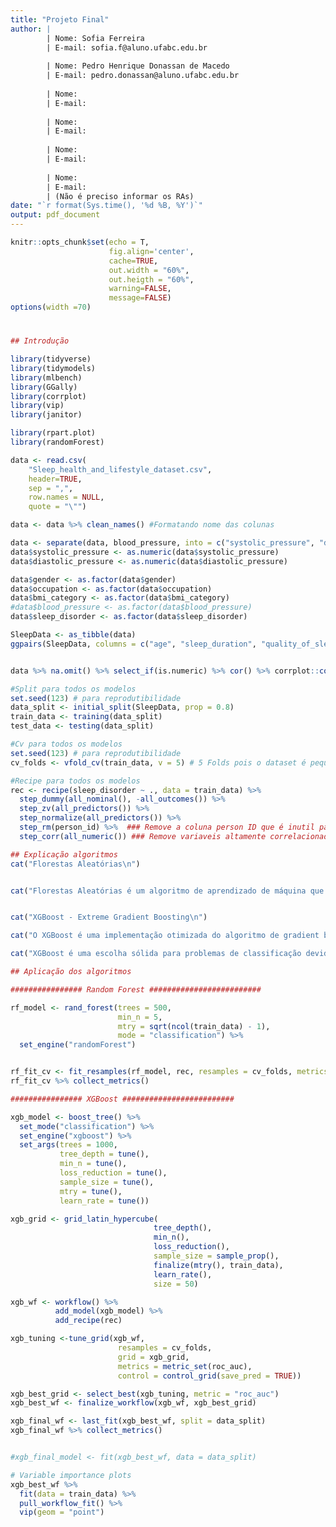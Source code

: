 ```yaml
---
title: "Projeto Final"
author: |
        | Nome: Sofia Ferreira
        | E-mail: sofia.f@aluno.ufabc.edu.br
        
        | Nome: Pedro Henrique Donassan de Macedo
        | E-mail: pedro.donassan@aluno.ufabc.edu.br
        
        | Nome: 
        | E-mail: 
        
        | Nome: 
        | E-mail: 
        
        | Nome: 
        | E-mail: 
        
        | Nome: 
        | E-mail: 
        | (Não é preciso informar os RAs)
date: "`r format(Sys.time(), '%d %B, %Y')`"
output: pdf_document
---
```


```r
knitr::opts_chunk$set(echo = T,
                      fig.align='center',
                      cache=TRUE,
                      out.width = "60%",
                      out.heigth = "60%",
                      warning=FALSE,
                      message=FALSE)
options(width =70)
```

#

```r

## Introdução


```

```r
library(tidyverse)
library(tidymodels)
library(mlbench)
library(GGally)
library(corrplot)
library(vip)
library(janitor)

library(rpart.plot)
library(randomForest)
```


```r

data <- read.csv(
    "Sleep_health_and_lifestyle_dataset.csv", 
    header=TRUE, 
    sep = ",", 
    row.names = NULL, 
    quote = "\"") 

data <- data %>% clean_names() #Formatando nome das colunas

data <- separate(data, blood_pressure, into = c("systolic_pressure", "diastolic_pressure"), sep = "/") #Transformando pressão sanguínea em 2 variáveis numericas
data$systolic_pressure <- as.numeric(data$systolic_pressure)
data$diastolic_pressure <- as.numeric(data$diastolic_pressure)

data$gender <- as.factor(data$gender)
data$occupation <- as.factor(data$occupation)
data$bmi_category <- as.factor(data$bmi_category)
#data$blood_pressure <- as.factor(data$blood_pressure)
data$sleep_disorder <- as.factor(data$sleep_disorder)

SleepData <- as_tibble(data) 
ggpairs(SleepData, columns = c("age", "sleep_duration", "quality_of_sleep", "physical_activity_level", "stress_level", "heart_rate", "daily_steps", "systolic_pressure", "diastolic_pressure"))


data %>% na.omit() %>% select_if(is.numeric) %>% cor() %>% corrplot::corrplot(tl.cex = 0.5) #Printando matriz de correlação
```
```r

#Split para todos os modelos
set.seed(123) # para reprodutibilidade
data_split <- initial_split(SleepData, prop = 0.8)
train_data <- training(data_split)
test_data <- testing(data_split)

#Cv para todos os modelos
set.seed(123) # para reprodutibilidade
cv_folds <- vfold_cv(train_data, v = 5) # 5 Folds pois o dataset é pequeno

#Recipe para todos os modelos
rec <- recipe(sleep_disorder ~ ., data = train_data) %>%
  step_dummy(all_nominal(), -all_outcomes()) %>%
  step_zv(all_predictors()) %>%
  step_normalize(all_predictors()) %>% 
  step_rm(person_id) %>%  ### Remove a coluna person ID que é inutil para o modelo
  step_corr(all_numeric()) ### Remove variaveis altamente correlacionadas

```

```r

## Explicação algoritmos
cat("Florestas Aleatórias\n")


cat("Florestas Aleatórias é um algoritmo de aprendizado de máquina que opera construindo uma multiplicidade de árvores de decisão durante o tempo de treinamento. É um método de aprendizado de conjunto para classificação, regressão e outras tarefas. Para tarefas de classificação, a saída do algortimo é a classe selecionada pela maioria das árvores. Florestas Aleatórias geralmente superam as árvores de decisão, mas sua precisão é menor do que as árvores impulsionadas pelo gradiente.\n\n")


cat("XGBoost - Extreme Gradient Boosting\n")

cat("O XGBoost é uma implementação otimizada do algoritmo de gradient boosting, uma técnica que combina várias árvores de decisão fracas para formar um modelo forte. Cada árvore subsequente é treinada para corrigir os erros do modelo anterior. A combinação das previsões de todas as árvores individuais resulta em uma previsão final robusta e precisa. \n")

cat("XGBoost é uma escolha sólida para problemas de classificação devido à sua eficiência, desempenho, capacidade de lidar com complexidade e regularização embutida, o que resulta em modelos mais precisos e robustos.")
```
```r

## Aplicação dos algoritmos

################ Random Forest #########################

rf_model <- rand_forest(trees = 500,
                        min_n = 5, 
                        mtry = sqrt(ncol(train_data) - 1), 
                        mode = "classification") %>%
  set_engine("randomForest")


rf_fit_cv <- fit_resamples(rf_model, rec, resamples = cv_folds, metrics = metric_set(accuracy))
rf_fit_cv %>% collect_metrics()

################ XGBoost #########################

xgb_model <- boost_tree() %>%
  set_mode("classification") %>%
  set_engine("xgboost") %>% 
  set_args(trees = 1000,
           tree_depth = tune(),
           min_n = tune(),
           loss_reduction = tune(),
           sample_size = tune(),
           mtry = tune(),
           learn_rate = tune())

xgb_grid <- grid_latin_hypercube(
                                tree_depth(),
                                min_n(),
                                loss_reduction(),
                                sample_size = sample_prop(),
                                finalize(mtry(), train_data),
                                learn_rate(),
                                size = 50)

xgb_wf <- workflow() %>% 
          add_model(xgb_model) %>% 
          add_recipe(rec)

xgb_tuning <-tune_grid(xgb_wf,
                        resamples = cv_folds,
                        grid = xgb_grid,
                        metrics = metric_set(roc_auc),
                        control = control_grid(save_pred = TRUE))

xgb_best_grid <- select_best(xgb_tuning, metric = "roc_auc")
xgb_best_wf <- finalize_workflow(xgb_wf, xgb_best_grid)

xgb_final_wf <- last_fit(xgb_best_wf, split = data_split)
xgb_final_wf %>% collect_metrics()


#xgb_final_model <- fit(xgb_best_wf, data = data_split)

# Variable importance plots
xgb_best_wf %>% 
  fit(data = train_data) %>% 
  pull_workflow_fit() %>% 
  vip(geom = "point")
```